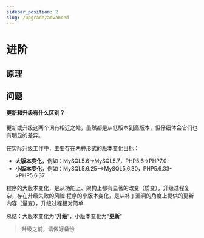 ```yaml
---
sidebar_position: 2
slug: /upgrade/advanced
---
```


# 进阶

## 原理

## 问题

#### 更新和升级有什么区别？

更新或升级这两个词有相近之处，虽然都是从低版本到高版本，但仔细体会它们也有明显的差异。

在实际升级工作中，主要存在两种形式的版本变化目标：

- **大版本变化**，例如：MySQL5.6->MySQL5.7，PHP5.6->PHP7.0  
- **小版本变化**，例如：MySQL5.6.25-->MySQL5.6.30，PHP5.6.33->PHP5.6.37

程序的大版本变化，是从功能上、架构上都有显著的改变（质变），升级过程复杂，存在升级失败的风险
程序的小版本变化，是从补丁漏洞的角度上提供的更新内容（量变），升级过程相对简单

总结：大版本变化为“**升级**”，小版本变化为“**更新**”

> 升级之前，请做好备份
